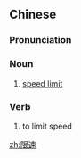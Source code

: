 ==Chinese==
{{zh-forms}}

===Pronunciation===
{{zh-pron
|m=xiànsù
|cat=n,v
}}

===Noun===
{{zh-noun}}

# [[speed limit]]

===Verb===
{{zh-verb}}

# to limit speed

[[zh:限速]]